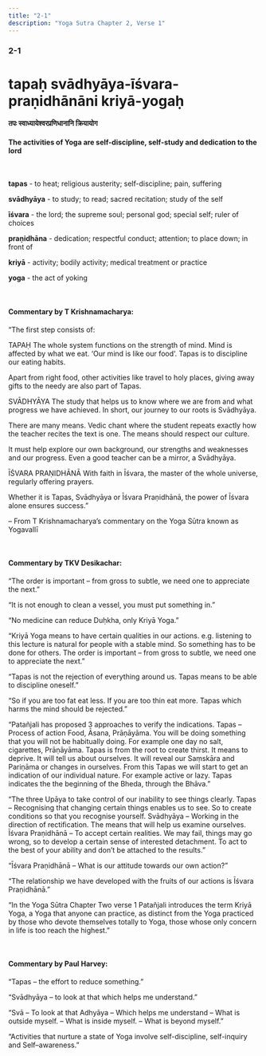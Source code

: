 ```yaml
---
title: "2-1"
description: "Yoga Sutra Chapter 2, Verse 1"
---
```


### 2-1

# tapaḥ svādhyāya-īśvara-praṇidhānāni kriyā-yogaḥ

#### तपः स्वाध्यायेश्वरप्रणिधानानि क्रियायोग

#### The activities of Yoga are self-discipline, self-study and dedication to the lord

<br />

**tapas** - to heat; religious austerity; self-discipline; pain, suffering <br />

**svādhyāya** - to study; to read; sacred recitation; study of the self <br />

**īśvara** - the lord; the supreme soul; personal god; special self; ruler of choices <br />

**praṇidhāna** - dedication; respectful conduct; attention; to place down; in front of <br />

**kriyā** - activity; bodily activity; medical treatment or practice <br />

**yoga** - the act of yoking

<br />

#### Commentary by T Krishnamacharya:

“The first step consists of:

TAPAḤ
The whole system functions on the strength of mind.
Mind is affected by what we eat.
‘Our mind is like our food‘.
Tapas is to discipline our eating habits.

Apart from right food, other activities like travel to holy places,
giving away gifts to the needy are also part of Tapas.

SVĀDHYĀYA
The study that helps us to know where we are from and what progress we have achieved.
In short, our journey to our roots is Svādhyāya.

There are many means. Vedic chant where the student
repeats exactly how the teacher recites the text is one.
The means should respect our culture.

It must help explore our own background,
our strengths and weaknesses and our progress.
Even a good teacher can be a mirror, a Svādhyāya.

ĪŚVARA PRAṆIDHĀNĀ
With faith in Īśvara,
the master of the whole universe,
regularly offering prayers.

Whether it is Tapas, Svādhyāya or Īśvara Praṇidhānā,
the power of Īśvara alone ensures success.”

– From T Krishnamacharya’s commentary on the Yoga Sūtra known as Yogavallī

<br />

#### Commentary by TKV Desikachar:

“The order is important
– from gross to subtle,
we need one to appreciate the next.”

“It is not enough to clean a vessel,
you must put something in.”

“No medicine can reduce Duḥkha,
only Kriyā Yoga.”

“Kriyā Yoga means to have certain qualities in our actions.
e.g. listening to this lecture
is natural for people with a stable mind.
So something has to be done for others.
The order is important
– from gross to subtle,
we need one to appreciate the next.”

“Tapas is not the rejection of everything around us.
Tapas means to be able to discipline oneself.”

“So if you are too fat eat less.
If you are too thin eat more.
Tapas which harms the mind should be rejected.”

“Patañjali has proposed 3 approaches to verify the indications.
Tapas – Process of action
Food, Āsana, Prāṇāyāma.
You will be doing something that you will not be habitually doing.
For example one day no salt, cigarettes, Prāṇāyāma.
Tapas is from the root to create thirst.
It means to deprive.
It will tell us about ourselves.
It will reveal our Saṃskāra and Pariṇāma or changes in ourselves.
From this Tapas we will start to get an indication of our individual nature.
For example active or lazy.
Tapas indicates the the beginning of the Bheda, through the Bhāva.”

“The three Upāya to take control of our inability to see things clearly.
Tapas –
Recognising that changing certain things enables us to see.
So to create conditions so that you recognise yourself.
Svādhyāya –
Working in the direction of rectification.
The means that will help us examine ourselves.
Īśvara Praṇidhānā –
To accept certain realities.
We may fail, things may go wrong,
so to develop a certain sense of interested detachment.
To act to the best of your ability and don’t be attached to the results.”

“Īśvara Praṇidhānā –
What is our attitude towards our own action?”

“The relationship we have developed with the fruits of our actions is Īśvara Praṇidhānā.”

“In the Yoga Sūtra Chapter Two verse 1 Patañjali introduces the term Kriyā Yoga,
a Yoga that anyone can practice,
as distinct from the Yoga practiced by those who devote themselves totally to Yoga,
those whose only concern in life is too reach the highest.”

<br />

#### Commentary by Paul Harvey:

“Tapas – the effort to reduce something.”

“Svādhyāya – to look at that which helps me understand.”

“Svā – To look at that
Adhyāya – Which helps me understand
– What is outside myself.
– What is inside myself.
– What is beyond myself.”

“Activities that nurture a state of Yoga involve
self-discipline, self-inquiry and Self–awareness.”
